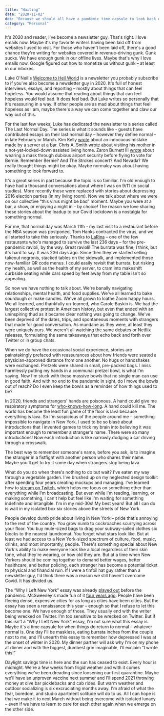 ```yaml
---
title: "Waiting"
date: "2020-11-02"
dek: "Because we should all have a pandemic time capsule to look back on."
category: "Personal"
---
```


It's 2020 and reader, I've become a newsletter guy. That's right. I love emails now. Maybe it's my favorite writers having been laid off from websites I used to visit. For those who haven't been laid off, there's a good chance they're writing for websites covered in revenue-driving gunk. Gunk sucks. We have enough gunk in our offline lives. Maybe that's why I love emails now. Google figured out how to monetize us without gunk – at least in our inboxes.

Luke O'Neil's [Welcome to Hell World](https://luke.substack.com/) is a newsletter you probably subscribe to if you've also become a newsletter guy in 2020. It's full of honest interviews, essays, and reporting – mostly about things that can feel hopeless. You would assume that reading about things that can feel hopeless would feel bad. It does feel bad. But Luke writes so personally that it's reassuring in a way. If other people are as mad about things that feel hopeless as I am, maybe there's a way we can come together and claw our way out of this.

For the last few weeks, Luke has dedicated the newsletter to a series called The Last Normal Day. The series is what it sounds like - guests have contributed essays on their last normal day – however they define normal – in late February or March. Kim Kelly [wrote](https://luke.substack.com/p/the-last-normal-day-part-6) about an innocuous mistake made by a server at a bar. Chris A. Smith [wrote](https://luke.substack.com/p/the-last-normal-day-parts-4-5) about visiting his mother in a not-yet-locked-down assisted living home. Zaron Burnett III [wrote](https://luke.substack.com/p/the-last-normal-day-part-2) about wearing a mask through dubious airport security before flying to vote for Bernie. Remember Bernie? And The Strokes concert? And Nevada? We really thought things might be okay. Maybe normalcy was about having something to look forward to.

It's a great series in part because the topic is so familiar. I'm old enough to have had a thousand conversations about where I was on 9/11 (in social studies). More recently those were replaced with stories about depressing 2016 election parties (in my living room). Now we talk about where we were on our collective “this virus might be bad” moment. Maybe you were at a bar, a show, or enjoying a night in – by choice! The reason we love sharing these stories about the leadup to our Covid lockdown is a nostalgia for something normal.

For me, that normal day was March 11th - my last visit to a restaurant before the NBA season was postponed, Tom Hanks contracted the virus, and we all started to take this seriously. Thanks to [LaRina](http://larinabk.com/) – one of the few restaurants who's managed to survive the last 236 days – for the pre-pandemic ravioli, by the way. Great ravioli! The burrata was fine, I think, but it's hard to say. It was 236 days ago. Since then they've started selling takeout negronis, stacked tables on the sidewalk, and implemented those now-familiar QR code menus. I could easily revisit that burrata, but risking my health, as well as the health of my server, to cram into makeshift curbside seating while cars speed by feet away from my table isn't so appealing.

So now we have nothing to talk about. We're banally navigating relationships, mental health, and food supplies. We've all learned to bake sourdough or make candles. We've all grown to loathe Zoom happy hours. We all learned, and thankfully un-learned, who Carole Baskin is. We had the largest collective protest in American history, but even that ended with an uninspiring thud as it became clear nothing was going to change. We've been deprived of the dates, trips, and spontaneous moments with strangers that made for good conversation. As mundane as they were, at least they were uniquely ours. We weren't all watching the same debates or Netflix releases, formulating the same takeaways that echo back and forth over Twitter or in group chats.

When we do have the occasional social experience, stories are painstakingly prefaced with reassurances about how friends were seated a physician-approved distance from one another. No hugs or handshakes were exchanged. Pretzels were shared in small, pre-packed bags. I miss harmlessly putting my hands in a communal pretzel bowl, is what I'm saying. Now I'm stuck with these massive bowls that no single man can use in good faith. And with no end to the pandemic in sight, do I move the bowls out of reach? Do I even keep the bowls as a reminder of how things used to be?

In 2020, friends and strangers' hands are poisonous. A hand could give me respiratory symptoms for [who-knows-how-long](https://www.nytimes.com/2020/10/12/well/live/coronavirus-symptoms-covid-19-persistent.html). A hand could kill me. The world has become the least fun game of the floor is lava because everything is lava. So I'm suspicious of the people around me – something impossible to navigate in New York. I used to be so blasé about introductions that I invented games to trick my brain into believing it was important enough to remember a stranger's name. There were so many introductions! Now each introduction is like narrowly dodging a car driving through a crosswalk.

The best way to remember someone's name, before you ask, is to imagine the stranger in a fistfight with another person who shares their name. Maybe you'll get to try it some day when strangers stop being lava.

What do you do when there's nothing to do but wait? I've eaten my way through a vegetable garden. I've brushed up on my neglected design toolkit after spending four years creating mockups and managing. I've learned how to [stream on Twitch](https://twitch.tv/aarshap/), which helps me focus on something other than everything while I'm broadcasting. But even while I'm reading, learning, or making something, I can't help but feel like I'm waiting for something indefinite and intangible. I'm in my mid-30s! My best years! But all I can do is wait in my isolated box six stories above the streets of New York.

People develop dumb pride about living in New York – pride that's annoying to the rest of the country. You grow numb to cockroaches scurrying across your floor. You buy mule-sized bags to drag your subway-soiled clothes six blocks to the nearest laundromat. You forget what stars look like. But at least we had access to a New York-sized spectrum of culture, food, music, drinks, and most importantly, people. There's something special about New York's ability to make everyone look like a local regardless of their skin tone, what they're wearing, or how old they are. But at a time when New Yorkers should be coming together to demand better wages, better healthcare, and better policing, each stranger has become a potential ticket to physical and financial ruin. If I were a tinfoil hat guy rather than a newsletter guy, I'd think there was a reason we still haven't overcome Covid. It has divided us.

The “Why I Left New York” essay was already [played out](https://www.huffpost.com/entry/stop-writing-why-i-left-new-york-pandemic-essays_n_5e9fa07bc5b6b2e5b839dcd3) before the pandemic. McSweeney's made fun of it [four years ago](https://www.mcsweeneys.net/articles/why-im-leaving-new-york-essays-through-the-ages). People have been fleeing dense, expensive cities for as long as cities have been cities. But the essay has seen a renaissance this year – enough so that I refuse to let this become one. We have enough of those. They usually end with the writer being wrecked on Twitter. I'm too sensitive to be wrecked on Twitter. But if this isn't a “Why I Left New York” essay, I'm not sure what this essay is. Maybe it's a time capsule for when things do return to normal – whatever normal is. One day I'll be maskless, eating burrata inches from the couple next to me, and I'll unearth this essay to remember how depressed I was at the onset of winter in 2020. My dinner partner will ask why I'm on my phone at dinner and with the biggest, dumbest grin imaginable, I'll exclaim “I wrote this!”

Daylight savings time is here and the sun has ceased to exist. Every hour is midnight. We're a few weeks from frigid weather and with it comes everything we've been dreading since loosening our first quarantine. Maybe we'll have an unproven vaccine next summer and I'll spend 2021 throwing money at dive bar picklebacks and cab rides. But warm weather and outdoor socializing is six excruciating months away. I'm afraid of what the fear, boredom, and studio apartment solitude will do to us. All I can hope is that we make it to next March without being overcome with isolated lunacy – even if we have to learn to care for each other again when we emerge on the other side.